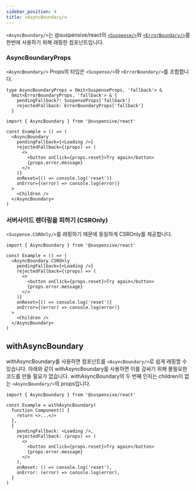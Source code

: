 ```yaml
---
sidebar_position: 4
title: <AsyncBoundary/>
---
```


`<AsyncBoundary/>`는 @suspensive/react의 [`<Suspense/>`](./Suspense.i18n)와 [`<ErrorBoundary/>`](./ErrorBoundary.i18n)를 한번에 사용하기 위해 래핑한 컴포넌트입니다.

### AsyncBoundaryProps

`<AsyncBoundary/>` Props의 타입은 `<Suspense/>`와 `<ErrorBoundary/>`를 조합합니다.

```tsx
type AsyncBoundaryProps = Omit<SuspenseProps, 'fallback'> &
  Omit<ErrorBoundaryProps, 'fallback'> & {
    pendingFallback?: SuspenseProps['fallback']
    rejectedFallback: ErrorBoundaryProps['fallback']
  }
```

```tsx
import { AsyncBoundary } from '@suspensive/react'

const Example = () => (
  <AsyncBoundary
    pendingFallback={<Loading />}
    rejectedFallback={(props) => (
      <>
        <button onClick={props.reset}>Try again</button>
        {props.error.message}
      </>
    )}
    onReset={() => console.log('reset')}
    onError={(error) => console.log(error)}
  >
    <Children />
  </AsyncBoundary>
)
```

### 서버사이드 렌더링을 피하기 (CSROnly)

`<Suspense.CSROnly/>`를 래핑하기 때문에 동일하게 CSROnly를 제공합니다.

```tsx
import { AsyncBoundary } from '@suspensive/react'

const Example = () => (
  <AsyncBoundary.CSROnly
    pendingFallback={<Loading />}
    rejectedFallback={(props) => (
      <>
        <button onClick={props.reset}>Try again</button>
        {props.error.message}
      </>
    )}
    onReset={() => console.log('reset')}
    onError={(error) => console.log(error)}
  >
    <Children />
  </AsyncBoundary>
)
```

## withAsyncBoundary

withAsyncBoundary를 사용하면 컴포넌트를 `<AsyncBoundary/>`로 쉽게 래핑할 수 있습니다.
아래와 같이 withAsyncBoundary를 사용하면 이를 감싸기 위해 불필요한 코드를 만들 필요가 없습니다.
withAsyncBoundary의 두 번째 인자는 children이 없는 `<AsyncBoundary/>`의 props입니다.

```tsx
import { AsyncBoundary } from '@suspensive/react'

const Example = withAsyncBoundary(
  function Component() {
    return <>...</>
  },
  {
    pendingFallback: <Loading />,
    rejectedFallback: (props) => (
      <>
        <button onClick={props.reset}>Try again</button>
        {props.error.message}
      </>
    ),
    onReset: () => console.log('reset'),
    onError: (error) => console.log(error),
  }
)
```
